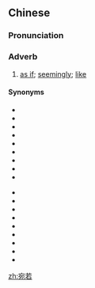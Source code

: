 ==Chinese==
{{zh-forms}}

===Pronunciation===
{{zh-pron
|m=wǎnruò
|c=jyun2 joek6
|cat=adv
}}

===Adverb===
{{zh-adv}}

# {{lb|zh|literary}} [[as if]]; [[seemingly]]; [[like]]
#: {{zh-x|美好 時光 是 那樣 的 短暫， 宛若 天空 滑過 的 流星 般 轉瞬即逝。|Happy times are so short; '''like''' a shooting star, they are gone in an instant.}}

====Synonyms====
{{rel-top|synonyms of 宛若}}
* {{zh-l|表面上|tr=biǎomiàn shang}}
* {{zh-l|仿佛|tr=fǎngfú}}
* {{zh-l|好像}}
* {{zh-l|看來}}
* {{zh-l|看起來|tr=kànqǐlái}}
* {{zh-l|看上去|tr=kànshàngqù}}
* {{zh-l|看似}}
* {{zh-l|看樣子}}
* {{zh-l|貌似}}
{{rel-mid}}
* {{zh-l|若}}
* {{zh-l|似|tr=shì}}
* {{zh-l|似乎}}
* {{zh-l|宛}}
* {{zh-l|宛然}}
* {{zh-l|顯得}}
* {{zh-l|象}}
* {{zh-l|像是|tr=xiàngshì}}
* {{zh-l|儼然}}
{{rel-bottom}}

[[zh:宛若]]